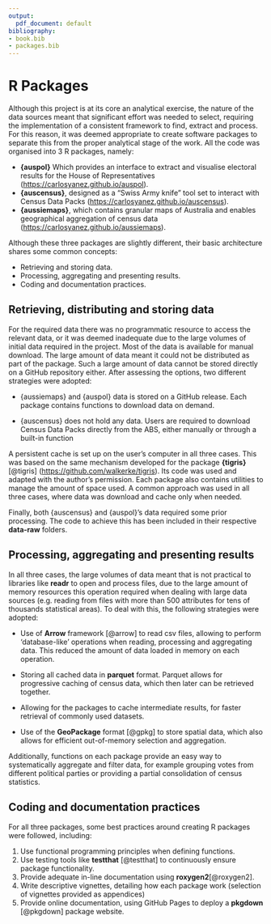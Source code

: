 ```yaml
---
output:
  pdf_document: default
bibliography:
- book.bib
- packages.bib
---
```


# R Packages {#appendix-packages}

Although this project is at its core an analytical exercise, the nature of the data sources meant that significant effort was needed to select, requiring the implementation of a consistent framework to find, extract and process. For this reason, it was deemed appropriate to create software packages to separate this from the proper analytical stage of the work. All the code was organised into 3 R packages, namely:

-   **{auspol}** Which provides an interface to extract and visualise electoral results for the House of Representatives (<https://carlosyanez.github.io/auspol>).
-   **{auscensus}**, designed as a "Swiss Army knife" tool set to interact with Census Data Packs (<https://carlosyanez.github.io/auscensus>).
-   **{aussiemaps}**, which contains granular maps of Australia and enables geographical aggregation of census data (<https://carlosyanez.github.io/aussiemaps>).

Although these three packages are slightly different, their basic architecture shares some common concepts:

-   Retrieving and storing data.
-   Processing, aggregating and presenting results.
-   Coding and documentation practices.

## Retrieving, distributing and storing data

For the required data there was no programmatic resource to access the relevant data, or it was deemed inadequate due to the large volumes of initial data required in the project. Most of the data is available for manual download. The large amount of data meant it could not be distributed as part of the package. Such a large amount of data cannot be stored directly on a GitHub repository either. After assessing the options, two different strategies were adopted:

-   {aussiemaps} and {auspol} data is stored on a GitHub release. Each package contains functions to download data on demand.

-   {auscensus} does not hold any data. Users are required to download Census Data Packs directly from the ABS, either manually or through a built-in function

A persistent cache is set up on the user's computer in all three cases. This was based on the same mechanism developed for the package **{tigris}** [@tigris] (<https://github.com/walkerke/tigris>). Its code was used and adapted with the author's permission. Each package also contains utilities to manage the amount of space used. A common approach was used in all three cases, where data was download and cache only when needed.

Finally, both {auscensus} and {auspol}'s data required some prior processing. The code to achieve this has been included in their respective **data-raw** folders.

## Processing, aggregating and presenting results

In all three cases, the large volumes of data meant that is not practical to libraries like **readr** to open and process files, due to the large amount of memory resources this operation required when dealing with large data sources (e.g. reading from files with more than 500 attributes for tens of thousands statistical areas). To deal with this, the following strategies were adopted:

-   Use of **Arrow** framework [@arrow] to read csv files, allowing to perform 'database-like' operations when reading, processing and aggregating data. This reduced the amount of data loaded in memory on each operation.

-   Storing all cached data in **parquet** format. Parquet allows for progressive caching of census data, which then later can be retrieved together.

-   Allowing for the packages to cache intermediate results, for faster retrieval of commonly used datasets.

-  Use of the **GeoPackage** format [@gpkg] to store spatial data, which also allows for efficient out-of-memory selection and aggregation.

Additionally, functions on each package provide an easy way to systematically aggregate and filter data, for example  grouping votes from different political parties or providing a partial consolidation of census statistics.

## Coding and documentation practices

For all three packages, some best practices around creating R packages were followed, including:

1.  Use functional programming principles when defining functions.
2.  Use testing tools like **testthat** [@testthat] to continuously ensure package functionality.
3.  Provide adequate in-line documentation using **roxygen2**[@roxygen2].
4.  Write descriptive vignettes, detailing how each package work (selection of vignettes provided as appendices)
5.  Provide online documentation, using GitHub Pages to deploy a **pkgdown** [@pkgdown] package website.

\newpage
